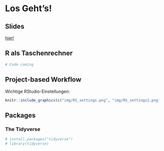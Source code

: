 
# Los Geht's! {#day1}

## Slides

[hier!](/slides/dataintro19)

## R als Taschenrechner

```r
# Code coming

```

## Project-based Workflow

Wichtige RStudio-Einstellungen:

```r
knitr::include_graphics(c("img/RS_settings.png", "img/RS_settings2.png"))
```

## Packages

### The Tidyverse

```r
# install.packages("tidyverse")
# library(tidyverse)
```

